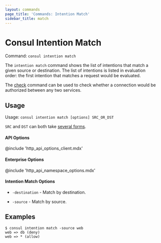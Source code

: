 ```yaml
---
layout: commands
page_title: 'Commands: Intention Match'
sidebar_title: match
---
```


# Consul Intention Match

Command: `consul intention match`

The `intention match` command shows the list of intentions that match
a given source or destination. The list of intentions is listed in evaluation
order: the first intention that matches a request would be evaluated.

The [check](/docs/commands/intention/check) command can be used to
check whether a connection would be authorized between any two services.

## Usage

Usage: `consul intention match [options] SRC_OR_DST`

`SRC` and `DST` can both take [several forms](/docs/commands/intention#source-and-destination-naming).

#### API Options

@include 'http_api_options_client.mdx'

#### Enterprise Options

@include 'http_api_namespace_options.mdx'

#### Intention Match Options

- `-destination` - Match by destination.

- `-source` - Match by source.

## Examples

```shell-session
$ consul intention match -source web
web => db (deny)
web => * (allow)
```
